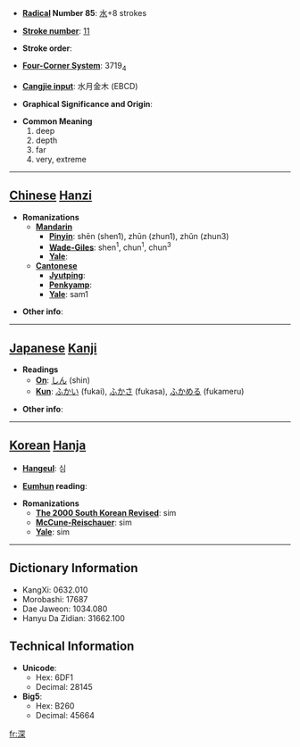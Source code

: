 * '''[[Wiktionary:Chinese radical index| Radical]] Number 85''': [[Wiktionary:Chinese radical index 水|水]]+8 strokes

* '''[[Wiktionary:Chinese total strokes index|Stroke number]]''': [[Wiktionary:Chinese total strokes index 11|11]]

* '''Stroke order''': 

* '''[[Wiktionary:Chinese four corner index|Four-Corner System]]''': 3719<sub>4</sub>

* '''[[Wiktionary:Chinese Cangjie index|Cangjie input]]''': 水月金木 (EBCD)

* '''Graphical Significance and Origin''': 

* '''Common Meaning'''
*#deep
*# depth
*# far
*# very, extreme


----

== [[Chinese]] [[Hanzi]] ==

* '''Romanizations'''
** '''[[Mandarin]]'''
*** '''[[Pinyin]]''': shēn (shen1), zhūn (zhun1), zhǔn (zhun3)
*** '''[[Wade-Giles]]''': shen<sup>1</sup>, chun<sup>1</sup>, chun<sup>3</sup>
*** '''[[Yale]]''': 
** '''[[Cantonese]]'''
*** '''[[Jyutping]]''':
*** '''[[Penkyamp]]''': 
*** '''[[Yale]]''': sam1

* '''Other info''': 

----

== [[Japanese]] [[Kanji]] ==

* '''Readings'''
** '''[[On]]''': [[しん]] (shin)
** '''[[Kun]]''': [[ふかい]] (fukai), [[ふかさ]] (fukasa), [[ふかめる]] (fukameru)

* '''Other info''':  

----

== [[Korean]] [[Hanja]] ==

* '''[[Hangeul]]''': 심

* '''[[Eumhun]] reading''': 

* '''Romanizations'''
** '''[[The 2000 South Korean Revised Romanization|The 2000 South Korean Revised]]''': sim
** '''[[McCune-Reischauer]]''': sim
** '''[[Yale]]''': sim

----

== Dictionary Information ==

* KangXi: 0632.010
* Morobashi: 17687
* Dae Jaweon: 1034.080
* Hanyu Da Zidian: 31662.100

== Technical Information ==

* '''Unicode''':
** Hex: 6DF1
** Decimal: 28145
* '''Big5''':
** Hex: B260
** Decimal: 45664

[[fr:深]]